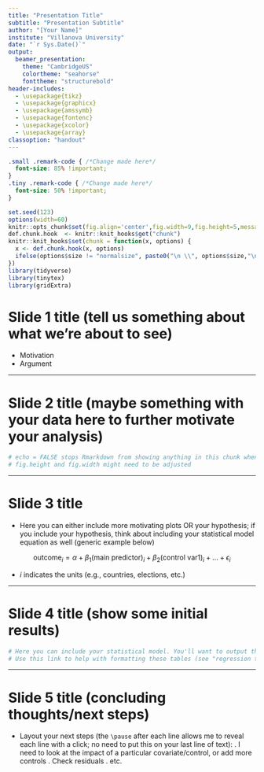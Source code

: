 ```yaml
---
title: "Presentation Title"
subtitle: "Presentation Subtitle"
author: "[Your Name]"
institute: "Villanova University"
date: "`r Sys.Date()`"
output:
  beamer_presentation:
    theme: "CambridgeUS"
    colortheme: "seahorse"
    fonttheme: "structurebold"
header-includes:
  - \usepackage{tikz}
  - \usepackage{graphicx} 
  - \usepackage{amssymb}
  - \usepackage{fontenc}
  - \usepackage{xcolor}    
  - \usepackage{array}
classoption: "handout"  
---
```


```css
.small .remark-code { /*Change made here*/
  font-size: 85% !important;
}
.tiny .remark-code { /*Change made here*/
  font-size: 50% !important;
}
```

```r
set.seed(123)
options(width=60)
knitr::opts_chunk$set(fig.align='center',fig.width=9,fig.height=5,message=F,warning=F)
def.chunk.hook  <- knitr::knit_hooks$get("chunk")
knitr::knit_hooks$set(chunk = function(x, options) {
  x <- def.chunk.hook(x, options)
  ifelse(options$size != "normalsize", paste0("\n \\", options$size,"\n\n", x, "\n\n \\normalsize"), x)
})
library(tidyverse)
library(tinytex)
library(gridExtra)
```

# Slide 1 title (tell us something about what we're about to see)

- Motivation
- Argument

---

# Slide 2 title (maybe something with your data here to further motivate your analysis)

```r
# echo = FALSE stops Rmarkdown from showing anything in this chunk when you knit 
# fig.height and fig.width might need to be adjusted
```

---

# Slide 3 title

- Here you can either include more motivating plots OR your hypothesis; if you include your hypothesis, think about including your statistical model equation as well (generic example below)

$$
\text{outcome}_i = \alpha + \beta_1 (\text{main predictor})_i + \beta_2 (\text{control var1})_i + \dots + \epsilon_i
$$

- $i$ indicates the units (e.g., countries, elections, etc.)

---

# Slide 4 title (show some initial results)

```r
# Here you can include your statistical model. You'll want to output the results in a readable way. 
# Use this link to help with formatting these tables (see "regression table"); note that you'll have to use some new libraries (and note what they include at the beginning of the R chunk, e.g., "message = FALSE"): https://zief0002.github.io/book-8252/pretty-printing-tables-in-markdown.html
```

---

# Slide 5 title (concluding thoughts/next steps)

- Layout your next steps (the `\pause` after each line allows me to reveal each line with a click; no need to put this on your last line of text): \pause
  1. I need to look at the impact of a particular covariate/control, or add more controls \pause
  2. Check residuals \pause
  3. etc.


